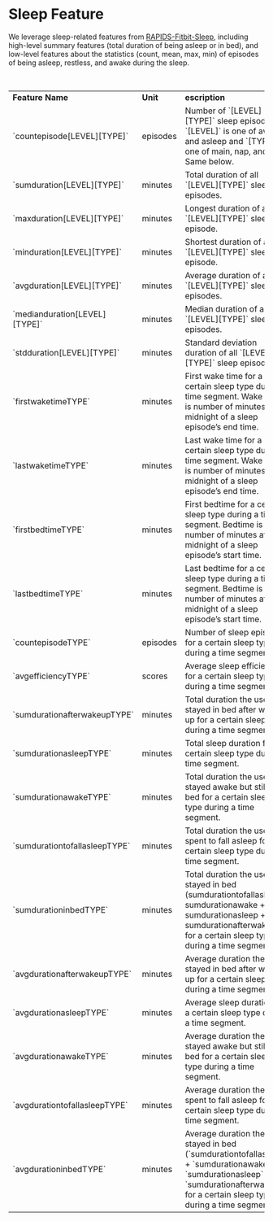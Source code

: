 # Sleep Feature

We leverage sleep-related features from [RAPIDS-Fitbit-Sleep](https://www.rapids.science/1.6/features/fitbit-sleep-intraday/), including high-level summary features (total duration of being asleep or in bed), 
and low-level features about the statistics (count, mean, max, min) of episodes of being asleep, restless, and awake during the sleep.

<br/>

<table>
    <tr>
        <td><strong>Feature Name</strong></td>
        <td><strong>Unit</strong></td>
        <td><strong>escription</strong></td>
    </tr>
    <tr>
        <td>`countepisode[LEVEL][TYPE]`</td>
        <td>episodes</td>
        <td>Number of `[LEVEL][TYPE]` sleep episodes. `[LEVEL]` is one of awake and asleep and `[TYPE]` is one of main, nap, and all. Same below.</td>
    </tr>
    <tr>
        <td>`sumduration[LEVEL][TYPE]`</td>
        <td>minutes</td>
        <td>Total duration of all `[LEVEL][TYPE]` sleep episodes.</td>
    </tr>
    <tr>
        <td>`maxduration[LEVEL][TYPE]`</td>
        <td>minutes</td>
        <td>Longest duration of any `[LEVEL][TYPE]` sleep episode.</td>
    </tr>
    <tr>
        <td>`minduration[LEVEL][TYPE]`</td>
        <td>minutes</td>
        <td>Shortest duration of any `[LEVEL][TYPE]` sleep episode.</td>
    </tr>
    <tr>
        <td>`avgduration[LEVEL][TYPE]`</td>
        <td>minutes</td>
        <td>Average duration of all `[LEVEL][TYPE]` sleep episodes.</td>
    </tr>
    <tr>
        <td>`medianduration[LEVEL][TYPE]`</td>
        <td>minutes</td>
        <td>Median duration of all `[LEVEL][TYPE]` sleep episodes.</td>
    </tr>
    <tr>
        <td>`stdduration[LEVEL][TYPE]`</td>
        <td>minutes</td>
        <td>Standard deviation duration of all `[LEVEL][TYPE]` sleep episodes.</td>
    </tr>
    <tr>
        <td>`firstwaketimeTYPE`</td>
        <td>minutes</td>
        <td>First wake time for a certain sleep type during a time segment. Wake time is number of minutes after midnight of a sleep episode’s end time.</td>
    </tr>
    <tr>
        <td>`lastwaketimeTYPE`</td>
        <td>minutes</td>
        <td>Last wake time for a certain sleep type during a time segment. Wake time is number of minutes after midnight of a sleep episode’s end time.</td>
    </tr>
    <tr>
        <td>`firstbedtimeTYPE`</td>
        <td>minutes</td>
        <td>First bedtime for a certain sleep type during a time segment. Bedtime is number of minutes after midnight of a sleep episode’s start time.</td>
    </tr>
    <tr>
        <td>`lastbedtimeTYPE`</td>
        <td>minutes</td>
        <td>Last bedtime for a certain sleep type during a time segment. Bedtime is number of minutes after midnight of a sleep episode’s start time.</td>
    </tr>
    <tr>
        <td>`countepisodeTYPE`</td>
        <td>episodes</td>
        <td>Number of sleep episodes for a certain sleep type during a time segment.</td>
    </tr>
    <tr>
        <td>`avgefficiencyTYPE`</td>
        <td>scores</td>
        <td>Average sleep efficiency for a certain sleep type during a time segment.</td>
    </tr>
    <tr>
        <td>`sumdurationafterwakeupTYPE`</td>
        <td>minutes</td>
        <td>Total duration the user stayed in bed after waking up for a certain sleep type during a time segment.</td>
    </tr>
    <tr>
        <td>`sumdurationasleepTYPE`</td>
        <td>minutes</td>
        <td>Total sleep duration for a certain sleep type during a time segment.</td>
    </tr>
    <tr>
        <td>`sumdurationawakeTYPE`</td>
        <td>minutes</td>
        <td>Total duration the user stayed awake but still in bed for a certain sleep type during a time segment.</td>
    </tr>
    <tr>
        <td>`sumdurationtofallasleepTYPE`</td>
        <td>minutes</td>
        <td>Total duration the user spent to fall asleep for a certain sleep type during a time segment.</td>
    </tr>
    <tr>
        <td>`sumdurationinbedTYPE`</td>
        <td>minutes</td>
        <td>Total duration the user stayed in bed (sumdurationtofallasleep + sumdurationawake + sumdurationasleep + sumdurationafterwakeup) for a certain sleep type during a time segment.</td>
    </tr>
    <tr>
        <td>`avgdurationafterwakeupTYPE`</td>
        <td>minutes</td>
        <td>Average duration the user stayed in bed after waking up for a certain sleep type during a time segment.</td>
    </tr>
    <tr>
        <td>`avgdurationasleepTYPE`</td>
        <td>minutes</td>
        <td>Average sleep duration for a certain sleep type during a time segment.</td>
    </tr>
    <tr>
        <td>`avgdurationawakeTYPE`</td>
        <td>minutes</td>
        <td>Average duration the user stayed awake but still in bed for a certain sleep type during a time segment.</td>
    </tr>
    <tr>
        <td>`avgdurationtofallasleepTYPE`</td>
        <td>minutes</td>
        <td>Average duration the user spent to fall asleep for a certain sleep type during a time segment.</td>
    </tr>
    <tr>
        <td>`avgdurationinbedTYPE`</td>
        <td>minutes</td>
        <td>Average duration the user stayed in bed (`sumdurationtofallasleep` + `sumdurationawake` + `sumdurationasleep` + `sumdurationafterwakeup`) for a certain sleep type during a time segment.</td>
    </tr>
</table>